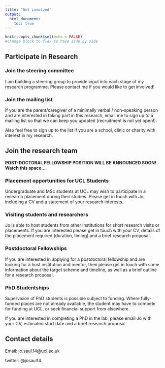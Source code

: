 ```yaml
---
title: "Get involved"
output:
  html_document:
    toc: true
---
```


```r
knitr::opts_chunk$set(echo = FALSE)
#change block to flex to have side by side
```

:::: {style="display: block;"}  

::: {style="display: block;"}
## Participate in Research

### Join the steering committee

I am building a steering group to provide input into each stage of my research programme. Please contact me if you would like to get involved!

### Join the mailing list

If you are the parent/caregiver of a minimally verbal / non-speaking person and are interested in taking part in this research, email me to sign up to a mailing list so that we can keep you updated (recruitment is not yet open!). 

Also feel free to sign up to the list if you are a school, clinic or charity with interest in my research.


:::

::: {style="display: block;"}
## Join the research team

**POST-DOCTORAL FELLOWSHIP POSITION WILL BE ANNOUNCED SOON! Watch this space...**

### Placement opportunities for UCL Students

Undergraduate and MSc students at UCL may wish to participate in a research placement during their studies. Please get in touch with Jo, including a CV and a statement of your research interests.

### Visiting students and researchers

Jo is able to host students from other institutions for short research visits or placements. If you are interested please get in touch with your CV, details of the placement required (duration, timing) and a brief research proposal.

### Postdoctoral Fellowships

If you are interested in applying for a postdoctoral fellowship and are looking for a host institution and mentor, then please get in touch with some information about the target scheme and timeline, as well as a brief outline for a research proposal.

### PhD Studentships

Supervision of PhD students is possible subject to funding. Where fully-funded places are not already available, the student may have to compete for funding at UCL, or seek financial support from elsewhere.

If you are interested in completing a PhD in the lab, please email Jo with your CV, estimated start date and a brief research proposal.

:::

::::

## Contact details

Email: jo.saul.14@ucl.ac.uk

twitter: @josaul14
